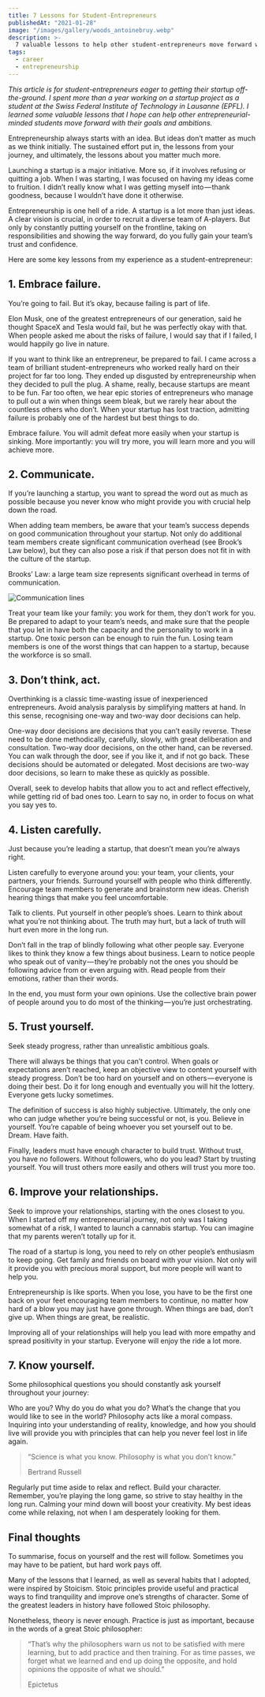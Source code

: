 ```yaml
---
title: 7 Lessons for Student-Entrepreneurs
publishedAt: "2021-01-28"
image: "/images/gallery/woods_antoinebruy.webp"
description: >-
  7 valuable lessons to help other student-entrepreneurs move forward with their goals and ambitions.
tags:
  - career
  - entrepreneurship
---
```


_This article is for student-entrepreneurs eager to getting their startup off-the-ground. I spent more than a year working on a startup project as a student at the Swiss Federal Institute of Technology in Lausanne (EPFL). I learned some valuable lessons that I hope can help other entrepreneurial-minded students move forward with their goals and ambitions._

Entrepreneurship always starts with an idea. But ideas don’t matter as much as we think initially. The sustained effort put in, the lessons from your journey, and ultimately, the lessons about you matter much more.

Launching a startup is a major initiative. More so, if it involves refusing or quitting a job. When I was starting, I was focused on having my ideas come to fruition. I didn’t really know what I was getting myself into — thank goodness, because I wouldn’t have done it otherwise.

Entrepreneurship is one hell of a ride. A startup is a lot more than just ideas. A clear vision is crucial, in order to recruit a diverse team of A-players. But only by constantly putting yourself on the frontline, taking on responsibilities and showing the way forward, do you fully gain your team’s trust and confidence.

Here are some key lessons from my experience as a student-entrepreneur:

## 1. Embrace failure.

You’re going to fail. But it’s okay, because failing is part of life.

Elon Musk, one of the greatest entrepreneurs of our generation, said he thought SpaceX and Tesla would fail, but he was perfectly okay with that. When people asked me about the risks of failure, I would say that if I failed, I would happily go live in nature.

If you want to think like an entrepreneur, be prepared to fail. I came across a team of brilliant student-entrepreneurs who worked really hard on their project for far too long. They ended up disgusted by entrepreneurship when they decided to pull the plug. A shame, really, because startups are meant to be fun. Far too often, we hear epic stories of entrepreneurs who manage to pull out a win when things seem bleak, but we rarely hear about the countless others who don’t. When your startup has lost traction, admitting failure is probably one of the hardest but best things to do.

Embrace failure. You will admit defeat more easily when your startup is sinking. More importantly: you will try more, you will learn more and you will achieve more.

## 2. Communicate.

If you’re launching a startup, you want to spread the word out as much as possible because you never know who might provide you with crucial help down the road.

When adding team members, be aware that your team’s success depends on good communication throughout your startup. Not only do additional team members create significant communication overhead (see Brook’s Law below), but they can also pose a risk if that person does not fit in with the culture of the startup.

Brooks’ Law: a large team size represents significant overhead in terms of communication.

![Communication lines](https://miro.medium.com/max/1400/1*pLdfse5oA5nJOEjemvmgig.webp)

Treat your team like your family: you work for them, they don’t work for you. Be prepared to adapt to your team’s needs, and make sure that the people that you let in have both the capacity and the personality to work in a startup. One toxic person can be enough to ruin the fun. Losing team members is one of the worst things that can happen to a startup, because the workforce is so small.

## 3. Don’t think, act.

Overthinking is a classic time-wasting issue of inexperienced entrepreneurs. Avoid analysis paralysis by simplifying matters at hand. In this sense, recognising one-way and two-way door decisions can help.

One-way door decisions are decisions that you can’t easily reverse. These need to be done methodically, carefully, slowly, with great deliberation and consultation. Two-way door decisions, on the other hand, can be reversed. You can walk through the door, see if you like it, and if not go back. These decisions should be automated or delegated. Most decisions are two-way door decisions, so learn to make these as quickly as possible.

Overall, seek to develop habits that allow you to act and reflect effectively, while getting rid of bad ones too. Learn to say no, in order to focus on what you say yes to.

## 4. Listen carefully.

Just because you’re leading a startup, that doesn’t mean you’re always right.

Listen carefully to everyone around you: your team, your clients, your partners, your friends. Surround yourself with people who think differently. Encourage team members to generate and brainstorm new ideas. Cherish hearing things that make you feel uncomfortable.

Talk to clients. Put yourself in other people’s shoes. Learn to think about what you’re not thinking about. The truth may hurt, but a lack of truth will hurt even more in the long run.

Don’t fall in the trap of blindly following what other people say. Everyone likes to think they know a few things about business. Learn to notice people who speak out of vanity — they’re probably not the ones you should be following advice from or even arguing with. Read people from their emotions, rather than their words.

In the end, you must form your own opinions. Use the collective brain power of people around you to do most of the thinking — you’re just orchestrating.

## 5. Trust yourself.

Seek steady progress, rather than unrealistic ambitious goals.

There will always be things that you can’t control. When goals or expectations aren’t reached, keep an objective view to content yourself with steady progress. Don’t be too hard on yourself and on others — everyone is doing their best. Do it for long enough and eventually you will hit the lottery. Everyone gets lucky sometimes.

The definition of success is also highly subjective. Ultimately, the only one who can judge whether you’re being successful or not, is you. Believe in yourself. You’re capable of being whoever you set yourself out to be. Dream. Have faith.

Finally, leaders must have enough character to build trust. Without trust, you have no followers. Without followers, who do you lead? Start by trusting yourself. You will trust others more easily and others will trust you more too.

## 6. Improve your relationships.

Seek to improve your relationships, starting with the ones closest to you. When I started off my entrepreneurial journey, not only was I taking somewhat of a risk, I wanted to launch a cannabis startup. You can imagine that my parents weren’t totally up for it.

The road of a startup is long, you need to rely on other people’s enthusiasm to keep going. Get family and friends on board with your vision. Not only will it provide you with precious moral support, but more people will want to help you.

Entrepreneurship is like sports. When you lose, you have to be the first one back on your feet encouraging team members to continue, no matter how hard of a blow you may just have gone through. When things are bad, don’t give up. When things are great, be realistic.

Improving all of your relationships will help you lead with more empathy and spread positivity in your startup. Everyone will enjoy the ride a lot more.

## 7. Know yourself.

Some philosophical questions you should constantly ask yourself throughout your journey:

Who are you?
Why do you do what you do?
What’s the change that you would like to see in the world?
Philosophy acts like a moral compass. Inquiring into your understanding of reality, knowledge, and how you should live will provide you with principles that can help you never feel lost in life again.

> “Science is what you know. Philosophy is what you don’t know.”
>
> Bertrand Russell

Regularly put time aside to relax and reflect. Build your character. Remember, you’re playing the long game, so strive to stay healthy in the long run. Calming your mind down will boost your creativity. My best ideas come while relaxing, not when I am desperately looking for them.

## Final thoughts

To summarise, focus on yourself and the rest will follow. Sometimes you may have to be patient, but hard work pays off.

Many of the lessons that I learned, as well as several habits that I adopted, were inspired by Stoicism. Stoic principles provide useful and practical ways to find tranquility and improve one’s strengths of character. Some of the greatest leaders in history have followed Stoic philosophy.

Nonetheless, theory is never enough. Practice is just as important, because in the words of a great Stoic philosopher:

> “That’s why the philosophers warn us not to be satisfied with mere learning, but to add practice and then training. For as time passes, we forget what we learned and end up doing the opposite, and hold opinions the opposite of what we should.”
>
> Epictetus
